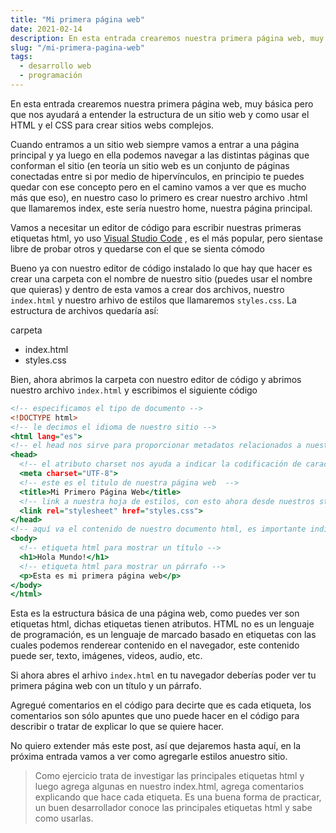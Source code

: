```yaml
---
title: "Mi primera página web"
date: 2021-02-14
description: En esta entrada crearemos nuestra primera página web, muy básica pero que nos ayudará a entender la estructura de un sitio web y como usar el HTML y el CSS para crear sitios webs complejos.
slug: "/mi-primera-pagina-web"
tags:
  - desarrollo web
  - programación
---
```


En esta entrada crearemos nuestra primera página web, muy básica pero que nos ayudará a entender la estructura de un sitio web y como usar el HTML y el CSS para crear sitios webs complejos.


Cuando entramos a un sitio web siempre vamos a entrar a una página principal y ya luego en ella podemos navegar a las distintas páginas que conforman el sitio (en teoría un sitio web es un conjunto de páginas conectadas entre si por medio de hipervínculos, en principio te puedes quedar con ese concepto pero en el camino vamos a ver que es mucho más que eso), en nuestro caso lo primero es crear nuestro archivo .html que llamaremos index, este sería nuestro home, nuestra página principal.


Vamos a necesitar un editor de código para escribir nuestras primeras etiquetas html, yo uso [Visual Studio Code](https://code.visualstudio.com/) , es el más popular, pero sientase libre de probar otros y quedarse con el que se sienta cómodo

Bueno ya con nuestro editor de código instalado lo que hay que hacer es crear una carpeta con el nombre de nuestro sitio (puedes usar el nombre que quieras) y dentro de esta vamos a crear dos archivos, nuestro `index.html` y nuestro arhivo de estilos que llamaremos `styles.css`. La estructura de archivos quedaría así:

>
carpeta
  - index.html
  - styles.css
>

Bien, ahora abrimos la carpeta con nuestro editor de código y abrimos nuestro archivo `index.html` y escribimos el siguiente código

```html:title=index.html
<!-- especificamos el tipo de documento -->
<!DOCTYPE html>
<!-- le decimos el idioma de nuestro sitio -->
<html lang="es">
<!-- el head nos sirve para proporcionar metadatos relacionados a nuestro documento html -->
<head>
  <!-- el atributo charset nos ayuda a indicar la codificación de caracteres utilizada  -->
  <meta charset="UTF-8">
  <!-- este es el titulo de nuestra página web  -->
  <title>Mi Primero Página Web</title>
  <!-- link a nuestra hoja de estilos, con esto ahora desde nuestros styles podemos apuntar a las etiquetas html -->
  <link rel="stylesheet" href="styles.css">
</head>
<!-- aquí va el contenido de nuestro documento html, es importante indicar que un documento html solo puede tener un solo body -->
<body>
  <!-- etiqueta html para mostrar un título -->
  <h1>Hola Mundo!</h1>
  <!-- etiqueta html para mostrar un párrafo -->
  <p>Esta es mi primera página web</p>
</body>
</html>
```

Esta es la estructura básica de una página web, como puedes ver son etiquetas html, dichas etiquetas tienen atributos. HTML no es un lenguaje de programación, es un lenguaje de marcado basado en etiquetas con las cuales podemos renderear contenido en el navegador, este contenido puede ser, texto, imágenes, videos, audio, etc.

Si ahora abres el arhivo `index.html` en tu navegador deberías poder ver tu primera página web con un título y un párrafo.

Agregué comentarios en el código para decirte que es cada etiqueta, los comentarios son sólo apuntes que uno puede hacer en el código para describir o tratar de explicar lo que se quiere hacer.

No quiero extender más este post, así que dejaremos hasta aquí, en la próxima entrada vamos a ver como agregarle estilos anuestro sitio.



> Como ejercicio trata de investigar las principales etiquetas html y luego agrega algunas en nuestro index.html, agrega comentarios explicando que hace cada etiqueta. Es una buena forma de practicar, un buen desarrollador conoce las principales etiquetas html y sabe como usarlas.